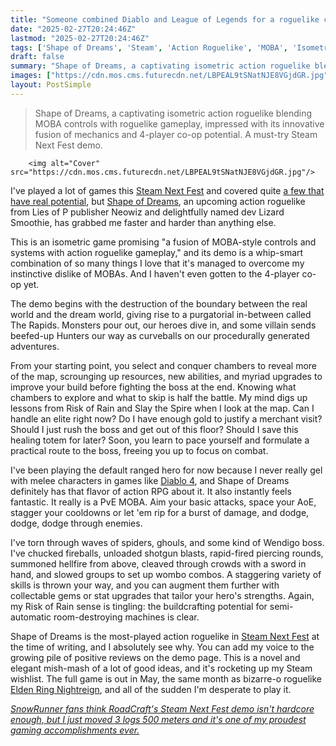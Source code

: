 ```yaml
---
title: "Someone combined Diablo and League of Legends for a roguelike co-op MOBA with Risk of Rain energy, and it deserves the hype it's getting in Steam Next Fest"
date: "2025-02-27T20:24:46Z"
lastmod: "2025-02-27T20:24:46Z"
tags: ['Shape of Dreams', 'Steam', 'Action Roguelike', 'MOBA', 'Isometric', 'PC', 'Co-op']
draft: false
summary: "Shape of Dreams, a captivating isometric action roguelike blending MOBA controls with roguelike gameplay, impressed with its innovative fusion of mechanics and  4-player co-op potential.  A must-try Steam Next Fest demo."
images: ["https://cdn.mos.cms.futurecdn.net/LBPEAL9tSNatNJE8VGjdGR.jpg"]
layout: PostSimple
---
```

> Shape of Dreams, a captivating isometric action roguelike blending MOBA controls with roguelike gameplay, impressed with its innovative fusion of mechanics and  4-player co-op potential.  A must-try Steam Next Fest demo.


        <img alt="Cover" src="https://cdn.mos.cms.futurecdn.net/LBPEAL9tSNatNJE8VGjdGR.jpg"/>
        
I've played a lot of games this [Steam Next Fest](https://www.gamesradar.com/games/steam-next-fest-guide/) and covered quite [a few that have real potential](https://www.gamesradar.com/games/action/no-its-not-nsfw-the-new-metroidvania-from-an-anime-game-powerhouse-is-filled-with-demon-maids-and-its-steam-next-fest-demo-is-a-blast-plus-its-coming-to-consoles/), but [Shape of Dreams](https://store.steampowered.com/app/2444750/Shape_of_Dreams/), an upcoming action roguelike from Lies of P publisher Neowiz and delightfully named dev Lizard Smoothie, has grabbed me faster and harder than anything else.

This is an isometric game promising "a fusion of MOBA-style controls and systems with action roguelike gameplay," and its demo is a whip-smart combination of so many things I love that it's managed to overcome my instinctive dislike of MOBAs. And I haven't even gotten to the 4-player co-op yet.

The demo begins with the destruction of the boundary between the real world and the dream world, giving rise to a purgatorial in-between called The Rapids. Monsters pour out, our heroes dive in, and some villain sends beefed-up Hunters our way as curveballs on our procedurally generated adventures.



From your starting point, you select and conquer chambers to reveal more of the map, scrounging up resources, new abilities, and myriad upgrades to improve your build before fighting the boss at the end. Knowing what chambers to explore and what to skip is half the battle. My mind digs up lessons from Risk of Rain and Slay the Spire when I look at the map. Can I handle an elite right now? Do I have enough gold to justify a merchant visit? Should I just rush the boss and get out of this floor? Should I save this healing totem for later? Soon, you learn to pace yourself and formulate a practical route to the boss, freeing you up to focus on combat.

I've been playing the default ranged hero for now because I never really gel with melee characters in games like [Diablo 4](https://www.gamesradar.com/diablo-4-guide/), and Shape of Dreams definitely has that flavor of action RPG about it. It also instantly feels fantastic. It really is a PvE MOBA. Aim your basic attacks, space your AoE, stagger your cooldowns or let 'em rip for a burst of damage, and dodge, dodge, dodge through enemies.

I've torn through waves of spiders, ghouls, and some kind of Wendigo boss. I've chucked fireballs, unloaded shotgun blasts, rapid-fired piercing rounds, summoned hellfire from above, cleaved through crowds with a sword in hand, and slowed groups to set up wombo combos. A staggering variety of skills is thrown your way, and you can augment them further with collectable gems or stat upgrades that tailor your hero's strengths. Again, my Risk of Rain sense is tingling: the buildcrafting potential for semi-automatic room-destroying machines is clear.

Shape of Dreams is the most-played action roguelike in [Steam Next Fest](https://www.gamesradar.com/tag/steam-next-fest/) at the time of writing, and I absolutely see why. You can add my voice to the growing pile of positive reviews on the demo page. This is a novel and elegant mish-mash of a lot of good ideas, and it's rocketing up my Steam wishlist. The full game is out in May, the same month as bizarre-o roguelike [Elden Ring Nightreign](https://www.gamesradar.com/games/action-rpg/elden-ring-nightreign-guide/), and all of the sudden I'm desperate to play it.

[<em>SnowRunner fans think RoadCraft's Steam Next Fest demo isn't hardcore enough, but I just moved 3 logs 500 meters and it's one of my proudest gaming accomplishments ever.</em>](https://www.gamesradar.com/games/simulation/snowrunner-fans-think-roadcrafts-steam-next-fest-demo-isnt-hardcore-enough-but-i-just-moved-3-logs-500-meters-and-its-one-of-my-proudest-gaming-accomplishments-ever/)
        